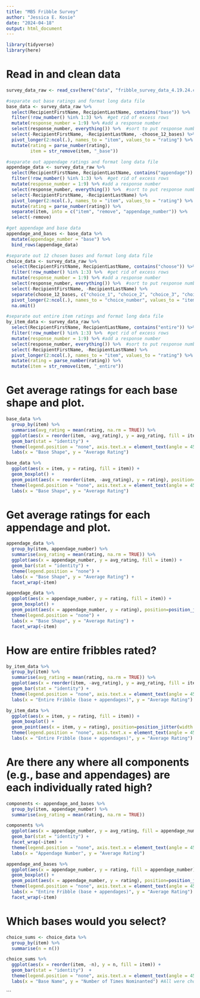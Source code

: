 ```yaml
---
title: "MB5 Fribble Survey"
author: "Jessica E. Kosie"
date: "2024-04-18"
output: html_document
---
```


```r
library(tidyverse)
library(here)

```
# Read in and clean data
```r
survey_data_raw <- read_csv(here("data", "fribble_survey_data_4.19.24.csv"))

#separate out base ratings and format long data file
base_data <- survey_data_raw %>% 
  select(RecipientFirstName, RecipientLastName, contains("base")) %>% 
  filter(!row_number() %in% 1:3) %>%  #get rid of excess rows
  mutate(response_number = 1:9) %>% #add a response number
  select(response_number, everything()) %>%  #sort to put response number first
  select(-RecipientFirstName, -RecipientLastName, -choose_12_bases) %>% 
  pivot_longer(2:ncol(.), names_to = "item", values_to = "rating") %>% 
  mutate(rating = parse_number(rating),
         item = str_remove(item, "_base"))

#separate out appendage ratings and format long data file
appendage_data <- survey_data_raw %>% 
  select(RecipientFirstName, RecipientLastName, contains("appendage")) %>% 
  filter(!row_number() %in% 1:3) %>%  #get rid of excess rows
  mutate(response_number = 1:9) %>% #add a response number
  select(response_number, everything()) %>%  #sort to put response number first
  select(-RecipientFirstName, -RecipientLastName) %>% 
  pivot_longer(2:ncol(.), names_to = "item", values_to = "rating") %>% 
  mutate(rating = parse_number(rating)) %>% 
  separate(item, into = c("item", "remove", "appendage_number")) %>% 
  select(-remove)

#get appendage and base data
appendage_and_bases <- base_data %>% 
  mutate(appendage_number = "base") %>% 
  bind_rows(appendage_data)

#separate out 12 chosen bases and format long data file
choice_data <- survey_data_raw %>% 
  select(RecipientFirstName, RecipientLastName, contains("choose")) %>% 
  filter(!row_number() %in% 1:3) %>%  #get rid of excess rows
  mutate(response_number = 1:9) %>% #add a response number
  select(response_number, everything()) %>%  #sort to put response number first
  select(-RecipientFirstName, -RecipientLastName) %>% 
  separate(choose_12_bases, c("choice_1", "choice_2", "choice_3", "choice_4", "choice_5", "choice_6", "choice_7", "choice_8", "choice_9", "choice_10", "choice_11", "choice_12")) %>% 
  pivot_longer(2:ncol(.), names_to = "choice_number", values_to = "item") %>% 
  na.omit()

#separate out entire item ratings and format long data file
by_item_data <- survey_data_raw %>% 
  select(RecipientFirstName, RecipientLastName, contains("entire")) %>% 
  filter(!row_number() %in% 1:3) %>%  #get rid of excess rows
  mutate(response_number = 1:9) %>% #add a response number
  select(response_number, everything()) %>%  #sort to put response number first
  select(-RecipientFirstName, -RecipientLastName) %>% 
  pivot_longer(2:ncol(.), names_to = "item", values_to = "rating") %>% 
  mutate(rating = parse_number(rating)) %>% 
  mutate(item = str_remove(item, "_entire"))

```
# Get average ratings for each base shape and plot.
```r

base_data %>% 
  group_by(item) %>% 
  summarise(avg_rating = mean(rating, na.rm = TRUE)) %>% 
  ggplot(aes(x = reorder(item, -avg_rating), y = avg_rating, fill = item)) +
  geom_bar(stat = "identity") +
  theme(legend.position = "none", axis.text.x = element_text(angle = 45, vjust = 1, hjust=1)) +
  labs(x = "Base Shape", y = "Average Rating")

base_data %>% 
  ggplot(aes(x = item, y = rating, fill = item)) +
  geom_boxplot() +
  geom_point(aes(x = reorder(item, -avg_rating), y = rating), position=position_jitter(width =.15), size = 2, shape = 1) +
  theme(legend.position = "none", axis.text.x = element_text(angle = 45, vjust = 1, hjust=1)) +
  labs(x = "Base Shape", y = "Average Rating")

```
# Get average ratings for each appendage and plot.
```r

appendage_data %>% 
  group_by(item, appendage_number) %>% 
  summarise(avg_rating = mean(rating, na.rm = TRUE)) %>% 
  ggplot(aes(x = appendage_number, y = avg_rating, fill = item)) +
  geom_bar(stat = "identity") +
  theme(legend.position = "none") +
  labs(x = "Base Shape", y = "Average Rating") +
  facet_wrap(~item)

appendage_data %>% 
  ggplot(aes(x = appendage_number, y = rating, fill = item)) +
  geom_boxplot() +
  geom_point(aes(x = appendage_number, y = rating), position=position_jitter(width =.15), size = 2, shape = 1) +
  theme(legend.position = "none") +
  labs(x = "Base Shape", y = "Average Rating") +
  facet_wrap(~item)

```
# How are entire fribbles rated?
```r

by_item_data %>% 
  group_by(item) %>% 
  summarise(avg_rating = mean(rating, na.rm = TRUE)) %>% 
  ggplot(aes(x = reorder(item, -avg_rating), y = avg_rating, fill = item)) +
  geom_bar(stat = "identity") +
  theme(legend.position = "none", axis.text.x = element_text(angle = 45, vjust = 1, hjust=1)) +
  labs(x = "Entire Fribble (base + appendages)", y = "Average Rating")

by_item_data %>% 
  ggplot(aes(x = item, y = rating, fill = item)) +
  geom_boxplot() +
  geom_point(aes(x = item, y = rating), position=position_jitter(width =.15), size = 2, shape = 1) +
  theme(legend.position = "none", axis.text.x = element_text(angle = 45, vjust = 1, hjust=1)) +
  labs(x = "Entire Fribble (base + appendages)", y = "Average Rating")

```
# Are there any where all components (e.g., base and appendages) are each individually rated high?
```r

components <- appendage_and_bases %>% 
  group_by(item, appendage_number) %>% 
  summarise(avg_rating = mean(rating, na.rm = TRUE))

components %>% 
  ggplot(aes(x = appendage_number, y = avg_rating, fill = appendage_number)) +
  geom_bar(stat = "identity") +
  facet_wrap(~item) +
  theme(legend.position = "none", axis.text.x = element_text(angle = 45, vjust = 1, hjust=1)) +
  labs(x = "Appendage Number", y = "Average Rating")

appendage_and_bases %>% 
  ggplot(aes(x = appendage_number, y = rating, fill = appendage_number)) +
  geom_boxplot() +
  geom_point(aes(x = appendage_number, y = rating), position=position_jitter(width =.15), size = 2, shape = 1) +
  theme(legend.position = "none", axis.text.x = element_text(angle = 45, vjust = 1, hjust=1)) +
  labs(x = "Entire Fribble (base + appendages)", y = "Average Rating") +
  facet_wrap(~item)

```
# Which bases would you select?
```r

choice_sums <- choice_data %>% 
  group_by(item) %>% 
  summarise(n = n())

choice_sums %>% 
  ggplot(aes(x = reorder(item, -n), y = n, fill = item)) +
  geom_bar(stat = "identity")  +
  theme(legend.position = "none", axis.text.x = element_text(angle = 45, vjust = 1, hjust=1)) +
  labs(x = "Base Name", y = "Number of Times Nominanted") #All were chosen at least once!


```



```
